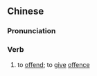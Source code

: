 {{also|获罪}}
==Chinese==
{{zh-forms|s=获罪}}

===Pronunciation===
{{zh-pron
|m=huòzuì
|mn=he̍k-chōe
|cat=v
}}

===Verb===
{{zh-verb}}

# {{lb|zh|archaic}} to [[offend]]; to [[give]] [[offence]]